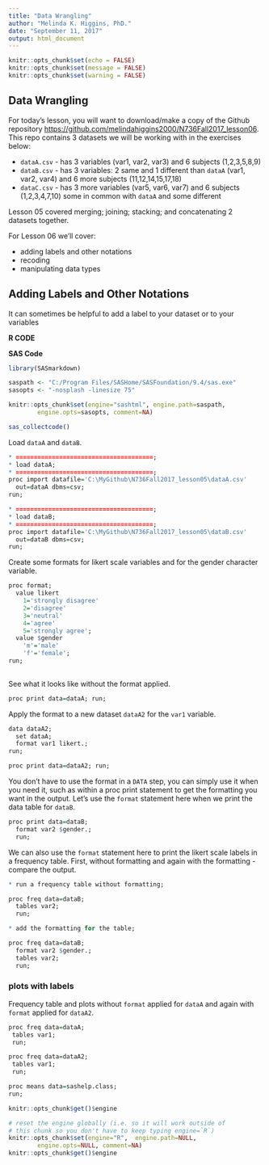 ```yaml
---
title: "Data Wrangling"
author: "Melinda K. Higgins, PhD."
date: "September 11, 2017"
output: html_document
---
```


```r
knitr::opts_chunk$set(echo = FALSE)
knitr::opts_chunk$set(message = FALSE)
knitr::opts_chunk$set(warning = FALSE)
```

## Data Wrangling

For today's lesson, you will want to download/make a copy of the Github repository [https://github.com/melindahiggins2000/N736Fall2017_lesson06](https://github.com/melindahiggins2000/N736Fall2017_lesson06). This repo contains 3 datasets we will be working with in the exercises below: 

* `dataA.csv` - has 3 variables (var1, var2, var3) and 6 subjects (1,2,3,5,8,9)
* `dataB.csv` - has 3 variables: 2 same and 1 different than `dataA` (var1, var2, var4) and 6 more subjects (11,12,14,15,17,18)
* `dataC.csv` - has 3 more variables (var5, var6, var7) and 6 subjects (1,2,3,4,7,10) some in common with `dataA` and some different

Lesson 05 covered merging; joining; stacking; and concatenating 2 datasets together.

For Lesson 06 we'll cover:

* adding labels and other notations
* recoding
* manipulating data types

## Adding Labels and Other Notations

It can sometimes be helpful to add a label to your dataset or to your variables 


**R CODE**



**SAS Code**

```r
library(SASmarkdown)

saspath <- "C:/Program Files/SASHome/SASFoundation/9.4/sas.exe"
sasopts <- "-nosplash -linesize 75"

knitr::opts_chunk$set(engine="sashtml", engine.path=saspath, 
        engine.opts=sasopts, comment=NA)

sas_collectcode()
```

Load `dataA` and `dataB`.

```r
* ======================================;
* load dataA;
* ======================================;
proc import datafile='C:\MyGithub\N736Fall2017_lesson05\dataA.csv'
  out=dataA dbms=csv;
run;

* ======================================;
* load dataB;  
* ======================================;
proc import datafile='C:\MyGithub\N736Fall2017_lesson05\dataB.csv'
  out=dataB dbms=csv;
run;
```

Create some formats for likert scale variables and for the gender character variable.

```r
proc format;
  value likert  
    1='strongly disagree'
    2='disagree'
	3='neutral'
	4='agree'
	5='strongly agree';
  value $gender  
    'm'='male'
    'f'='female';
run;
    
```

See what it looks like without the format applied.

```r
proc print data=dataA; run;
```

Apply the format to a new dataset `dataA2` for the `var1` variable.

```r
data dataA2;
  set dataA;
  format var1 likert.;
run;

proc print data=dataA2; run;
```

You don't have to use the format in a `DATA` step, you can simply use it when you need it, such as within a proc print statement to get the formatting you want in the output. Let's use the `format` statement here when we print the data table for `dataB`.

```r
proc print data=dataB;
  format var2 $gender.;
  run;
```

We can also use the `format` statement here to print the likert scale labels in a frequency table. First, without formatting and again with the formatting - compare the output.

```r
* run a frequency table without formatting;

proc freq data=dataB;
  tables var2;
  run;

* add the formatting for the table;

proc freq data=dataB;
  format var2 $gender.;
  tables var2;
  run;
```

### plots with labels

Frequency table and plots without `format` applied for `dataA` and again with `format` applied for `dataA2`.

```r
proc freq data=dataA;
 tables var1;
 run;

proc freq data=dataA2;
 tables var1;
 run;
```

```r
proc means data=sashelp.class;
run;
```


```r
knitr::opts_chunk$get()$engine
```



```r
# reset the engine globally (i.e. so it will work outside of
# this chunk so you don't have to keep typing engine=`R`)
knitr::opts_chunk$set(engine="R",  engine.path=NULL, 
        engine.opts=NULL, comment=NA)
knitr::opts_chunk$get()$engine
```

